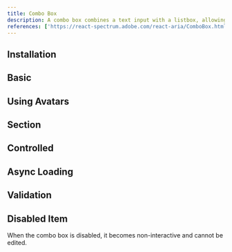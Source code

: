 ```yaml
---
title: Combo Box
description: A combo box combines a text input with a listbox, allowing users to filter a list of options to items matching a query.
references: ['https://react-spectrum.adobe.com/react-aria/ComboBox.html#props']
---
```


## Installation
<Install component='combo-box' />

## Basic
<Demo component='pickers/combo-box/combo-box-demo' />

## Using Avatars
<Demo component='pickers/combo-box/combo-box-avatar-demo' />

## Section
<Demo component='pickers/combo-box/combo-box-section-demo' />

## Controlled
<Demo component='pickers/combo-box/combo-box-controlled-demo' />

## Async Loading
<Demo component='pickers/combo-box/combo-box-async-demo' />

## Validation
<Demo component='pickers/combo-box/combo-box-validation-demo' />

## Disabled Item
When the combo box is disabled, it becomes non-interactive and cannot be edited.
<Demo component='pickers/combo-box/combo-box-disabled-demo' />
